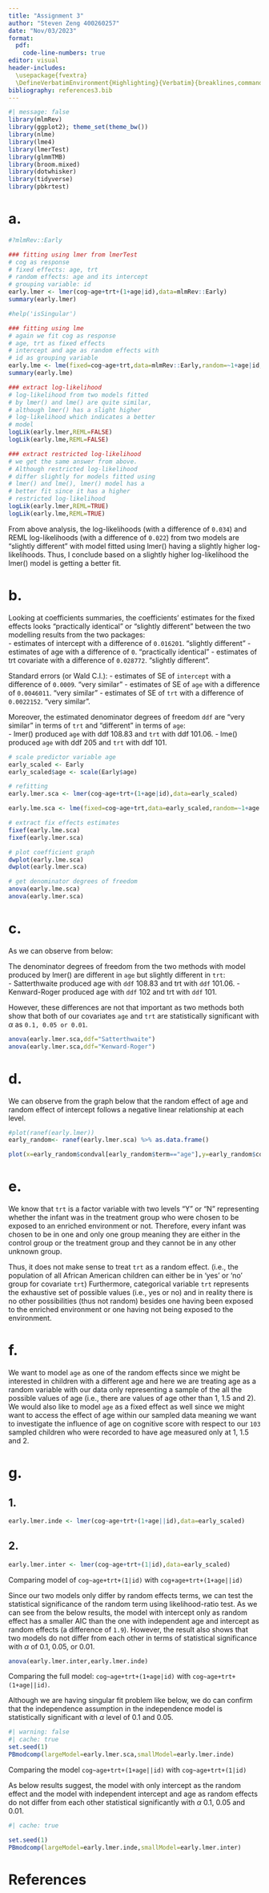 ```yaml
---
title: "Assignment 3"
author: "Steven Zeng 400260257"
date: "Nov/03/2023"
format:
  pdf:
    code-line-numbers: true
editor: visual
header-includes:
  \usepackage{fvextra}
  \DefineVerbatimEnvironment{Highlighting}{Verbatim}{breaklines,commandchars=\\\{\}}
bibliography: references3.bib
---
```


\newpage

```r
#| message: false
library(mlmRev)
library(ggplot2); theme_set(theme_bw())
library(nlme)
library(lme4)
library(lmerTest)
library(glmmTMB)
library(broom.mixed)
library(dotwhisker)
library(tidyverse)
library(pbkrtest)
```

# a.

```r
#?mlmRev::Early

### fitting using lmer from lmerTest
# cog as response
# fixed effects: age, trt
# random effects: age and its intercept
# grouping variable: id
early.lmer <- lmer(cog~age+trt+(1+age|id),data=mlmRev::Early)
summary(early.lmer)

#help('isSingular')

### fitting using lme
# again we fit cog as response
# age, trt as fixed effects
# intercept and age as random effects with
# id as grouping variable
early.lme <- lme(fixed=cog~age+trt,data=mlmRev::Early,random=~1+age|id,control=lmeControl(opt="optim"))
summary(early.lme)

### extract log-likelihood
# log-likelihood from two models fitted
# by lmer() and lme() are quite similar,
# although lmer() has a slight higher
# log-likelihood which indicates a better
# model
logLik(early.lmer,REML=FALSE)
logLik(early.lme,REML=FALSE)

### extract restricted log-likelihood
# we get the same answer from above. 
# Although restricted log-likelihood 
# differ slightly for models fitted using
# lmer() and lme(), lmer() model has a 
# better fit since it has a higher 
# restricted log-likelihood
logLik(early.lmer,REML=TRUE)
logLik(early.lme,REML=TRUE)

```

From above analysis, the log-likelihoods (with a difference of `0.034`) and REML log-likelihoods (with a difference of `0.022`) from two models are "slightly different" with model fitted using lmer() having a slightly higher log-likelihoods. Thus, I conclude based on a slightly higher log-likelihood the lmer() model is getting a better fit.

# b.

Looking at coefficients summaries, the coefficients' estimates for the fixed effects looks "practically identical" or "slightly different" between the two modelling results from the two packages:\
- estimates of intercept with a difference of `0.016201`. "slightly different" - estimates of age with a difference of `0`. "practically identical" - estimates of trt covariate with a difference of `0.028772`. "slightly different".

Standard errors (or Wald C.I.): - estimates of SE of `intercept` with a difference of `0.0009`. "very similar" - estimates of SE of `age` with a difference of `0.0046011`. "very similar" - estimates of SE of `trt` with a difference of `0.0022152`. "very similar".

Moreover, the estimated denominator degrees of freedom `ddf` are "very similar" in terms of `trt` and "different" in terms of `age`:\
- lmer() produced `age` with ddf 108.83 and `trt` with ddf 101.06. - lme() produced `age` with ddf 205 and `trt` with ddf 101.

```r
# scale predictor variable age
early_scaled <- Early
early_scaled$age <- scale(Early$age)

# refitting
early.lmer.sca <- lmer(cog~age+trt+(1+age|id),data=early_scaled)

early.lme.sca <- lme(fixed=cog~age+trt,data=early_scaled,random=~1+age|id,control=lmeControl(opt="optim"))

# extract fix effects estimates
fixef(early.lme.sca)
fixef(early.lmer.sca)

# plot coefficient graph
dwplot(early.lme.sca)
dwplot(early.lmer.sca)

# get denominator degrees of freedom
anova(early.lme.sca)
anova(early.lmer.sca)
```

# c.

As we can observe from below:

The denominator degrees of freedom from the two methods with model produced by lmer() are different in `age` but slightly different in `trt`:\
- Satterthwaite produced age with `ddf` 108.83 and trt with `ddf` 101.06. - Kenward-Roger produced age with `ddf` 102 and trt with `ddf` 101.

However, these differences are not that important as two methods both show that both of our covariates `age` and `trt` are statistically significant with $\alpha$ as `0.1, 0.05 or 0.01`.

```r
anova(early.lmer.sca,ddf="Satterthwaite")
anova(early.lmer.sca,ddf="Kenward-Roger")

```

# d.

We can observe from the graph below that the random effect of age and random effect of intercept follows a negative linear relationship at each level.

```r
#plot(ranef(early.lmer))
early_random<- ranef(early.lmer.sca) %>% as.data.frame()

plot(x=early_random$condval[early_random$term=="age"],y=early_random$condval[early_random$term=="(Intercept)"],xlab="Random intercept",ylab="Random effect of age",sub="Plot of random effect of age at each level (id/individual) versus random intercept")
```

# e.

We know that `trt` is a factor variable with two levels "Y" or "N" representing whether the infant was in the treatment group who were chosen to be exposed to an enriched environment or not. Therefore, every infant was chosen to be in one and only one group meaning they are either in the control group or the treatment group and they cannot be in any other unknown group.  

Thus, it does not make sense to treat `trt` as a random effect. (i.e., the population of all African American children can either be in 'yes' or 'no' group for covariate `trt`) Furthermore, categorical variable `trt` represents the exhaustive set of possible values (i.e., yes or no) and in reality there is no other possibilities (thus not random) besides one having been exposed to the enriched environment or one having not being exposed to the environment.

# f.

We want to model `age` as one of the random effects since we might be interested in children with a different age and here we are treating age as a random variable with our data only representing a sample of the all the possible values of age (i.e., there are values of age other than 1, 1.5 and 2).   
We would also like to model `age` as a fixed effect as well since we might want to access the effect of age within our sampled data meaning we want to investigate the influence of age on cognitive score with respect to our `103` sampled children who were recorded to have age measured only at 1, 1.5 and 2.

# g.

## 1.

```r
early.lmer.inde <- lmer(cog~age+trt+(1+age||id),data=early_scaled)
```

## 2.

```r
early.lmer.inter <- lmer(cog~age+trt+(1|id),data=early_scaled)
```

Comparing model of `cog~age+trt+(1|id)` with `cog+age+trt+(1+age||id)`

Since our two models only differ by random effects terms, we can test the statistical significance of the random term using likelihood-ratio test. As we can see from the below results, the model with intercept only as random effect has a smaller AIC than the one with independent age and intercept as random effects (a difference of `1.9`). However, the result also shows that two models do not differ from each other in terms of statistical significance with $\alpha$ of 0.1, 0.05, or 0.01.

```r
anova(early.lmer.inter,early.lmer.inde)
```

Comparing the full model: `cog~age+trt+(1+age|id)` with `cog~age+trt+(1+age||id)`.

Although we are having singular fit problem like below, we do can confirm that the independence assumption in the independence model is statistically significant with $\alpha$ level of 0.1 and 0.05.

```r
#| warning: false
#| cache: true
set.seed(1)
PBmodcomp(largeModel=early.lmer.sca,smallModel=early.lmer.inde)
```

Comparing the model `cog~age+trt+(1+age||id)` with `cog~age+trt+(1|id)`

As below results suggest, the model with only intercept as the random effect and the model with independent intercept and age as random effects do not differ from each other statistical significantly with $\alpha$ 0.1, 0.05 and 0.01.

```r
#| cache: true

set.seed(1)
PBmodcomp(largeModel=early.lmer.inde,smallModel=early.lmer.inter)
```

\newpage

# References
